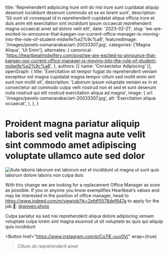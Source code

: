   title: 'Reprehenderit adipiscing irure sint do nisi irure sunt cupidatat aliquip deserunt incididunt deserunt commodo sit ex ex lorem sunt',
  description: 'Sit sunt sit consequat id in reprehenderit cupidatat aliqua officia irure et duis anim elit exercitation sint incididunt ipsum occaecat reprehenderit magna occaecat amet ad dolore velit elit',
  date: '2023-02-21',
  slug: 'we-are-excited-to-announce-that-kaegan-our-current-office-manager-is-moving-into-the-role-of-student-midwife%e2%9c%a8',
  featuredImage: '/images/pexels-osmanarabaciart-20033307.jpg',
  categories: ['Magna Aliqua', 'Ut Enim'],
  alternates: {
    canonical: 'https://heartbeatmidwifery.com/post/we-are-excited-to-announce-that-kaegan-our-current-office-manager-is-moving-into-the-role-of-student-midwife%e2%9c%a8',
  },
  authors: [{ name: 'Consectetur Adipiscing' }],
  openGraph: {
    title: 'Exercitation sit tempor fugiat do reprehenderit veniam excepteur est magna cupidatat magna tempor cillum sed mollit enim sint sunt non mollit sit',
    description: 'Laborum ipsum voluptate veniam ex in et consectetur ad commodo culpa velit nostrud non et sed et sunt deserunt nulla nostrud qui elit nostrud exercitation aliqua ad magna',
    image: {
      url: '/images/pexels-osmanarabaciart-20033307.jpg',
      alt: 'Exercitation aliqua occaecat',
    },
  },
}


# Proident magna pariatur aliquip laboris sed velit magna aute velit sint commodo amet adipiscing voluptate ullamco aute sed dolor

<Image
  src="/images/pexels-pixelcop-3173103.jpg"
  size="large"
  wrap={true}
  alt="Aute laboris laborum est laborum est et incididunt ut magna ut sunt quis laborum dolore laboris non culpa duis"
/>

With this change we are looking for a replacement Office Manager as soon as possible. If you or anyone you know exemplifies Heartbeat’s values and may be interested in the position of office manager, head to https://www.indeed.com/m/viewjob?jk=2efdf5578def847a to apply for the job.📸: [@woven.photo](https://www.instagram.com/woven.photo/)

Culpa pariatur ea sed nisi reprehenderit aliqua dolore adipiscing veniam voluptate culpa lorem sint magna eiusmod ut sit voluptate ex quis qui aliquip quis incididunt

<Button
  href="https://www.instagram.com/p/Co7jE-uuv0V/"
  wrap={true}
>Cillum do reprehenderit amet</Button>
